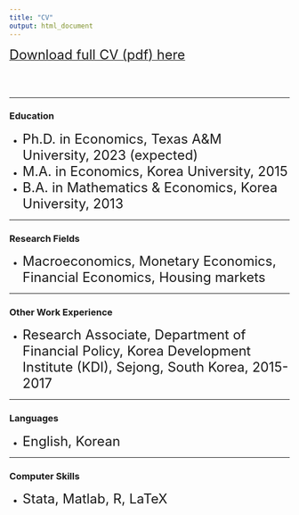 ```yaml
---
title: "CV"
output: html_document
---
```


<a href="CV.pdf#" class="download" title="Download CV as PDF"> <font size="5">Download full CV (pdf) here</font> </a>			

<br />
<br />

---

### **Education**
- <font size="5"> Ph.D. in Economics, Texas A&M University, 2023 (expected) </font> <br />
- <font size="5"> M.A. in Economics, Korea University, 2015 </font> <br />
- <font size="5"> B.A. in Mathematics & Economics, Korea University, 2013 </font> 

---

### **Research Fields**
- <font size="5">  Macroeconomics, Monetary Economics, Financial Economics, Housing markets </font>

---

### **Other Work Experience**
- <font size="5"> Research Associate, Department of Financial Policy, Korea Development Institute (KDI), Sejong, South Korea, 2015-2017 </font> <br />

---

### **Languages**
- <font size="5"> English, Korean </font>

---

### **Computer Skills**
- <font size="5"> Stata, Matlab, R, LaTeX </font>